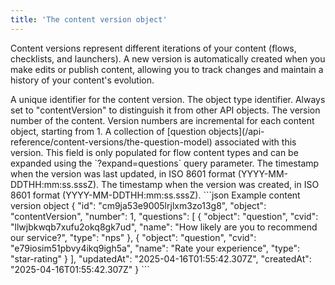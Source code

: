 ```yaml
---
title: 'The content version object'
---
```


Content versions represent different iterations of your content (flows, checklists, and launchers). A new version is automatically created when you make edits or publish content, allowing you to track changes and maintain a history of your content's evolution.

<ResponseField name="id" type="string">
  A unique identifier for the content version.
</ResponseField>

<ResponseField name="object" type="string">
  The object type identifier. Always set to "contentVersion" to distinguish it from other API objects.
</ResponseField>

<ResponseField name="number" type="integer">
  The version number of the content. Version numbers are incremental for each content object, starting from 1.
</ResponseField>

<ResponseField name="questions" type="array | null" default="null">
  A collection of [question objects](/api-reference/content-versions/the-question-model) associated with this version. This field is only populated for flow content types and can be expanded using the `?expand=questions` query parameter.
</ResponseField>

<ResponseField name="updatedAt" type="string">
  The timestamp when the version was last updated, in ISO 8601 format (YYYY-MM-DDTHH:mm:ss.sssZ).
</ResponseField>

<ResponseField name="createdAt" type="string">
  The timestamp when the version was created, in ISO 8601 format (YYYY-MM-DDTHH:mm:ss.sssZ).
</ResponseField>

<ResponseExample>
  ```json Example content version object
  {
    "id": "cm9ja53e9005lrjlxm3zo13g8",
    "object": "contentVersion",
    "number": 1,
    "questions": [
      {
        "object": "question",
        "cvid": "llwjbkwqb7xufu2okq8gk7ud",
        "name": "How likely are you to recommend our service?",
        "type": "nps"
      },
      {
        "object": "question",
        "cvid": "e79iosim51pbvy4ikq9igh5a",
        "name": "Rate your experience",
        "type": "star-rating"
      }
    ],
    "updatedAt": "2025-04-16T01:55:42.307Z",
    "createdAt": "2025-04-16T01:55:42.307Z"
  }
  ```
</ResponseExample>